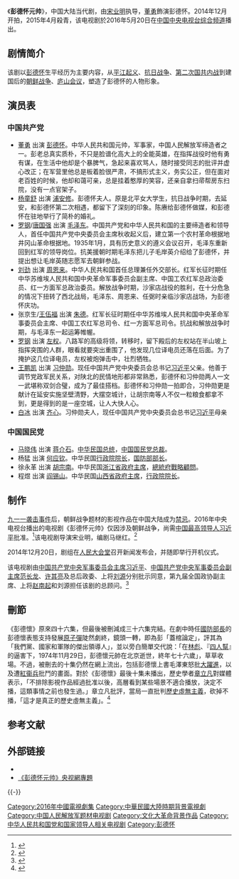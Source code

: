 {{Otheruses|subject=2016年中國大陸电视剧《彭德怀元帅》|other=其他同名条目|彭德怀}}
{{电视节目信息框
| 名称     = 彭德怀元帅
| 别名     = 
| 英文名称 = <!-- ''{{lang|en|Marshal Peng Dehuai}}''  -->
| 图片     = 彭德怀元帅海报.jpg
| 图说     = 海报
| 分类     = 传记、军旅、历史
| 原创者   = 
| 导演     = [[宋业明|宋业明]]
| 监制     = 彭健明、冯毅
| 出品人   = 聂辰席
| 编剧     = 马继红、高军、徐江
| 制作人   = 
| 制作年份 = 2015
| 摄影     = 
| 演出     = [[董勇|董勇]]、[[杨童舒|杨童舒]]、[[唐国强|唐国强]]、<br>[[罗钢|罗钢]]、[[刘劲|刘劲]]、[[王伍福|王伍福]]
| 配音     =
| 旁白     = 白马
| 主题曲   = [[汤非|汤非]]《大英雄》
| 片尾曲   = 
| 插曲     = 雷佳《山茶花》
| 地区     = {{CHNML}}
| 语言     = 普通话
| 集数     = 36集
| 每集长   = 45分钟
| 制作公司 = [[福建省广播影视集团|福建省广播影视集团]]<br>世纪长龙影视有限公司<br>上影集团有限公司<br>[[湖南广播电视台|湖南广播电视台]]
| 首播地区 = {{CHNML}}
| 电视网   = [[中国中央电视台综合频道|中国中央电视台综合频道]]
| 开始     = {{start date|2016|05|20}}
| 结束     = {{end date|2016|06|16}}
| 先于     = 
| 后于     = 
| 相关剧集 = 
| 官方网站 = 
}}
《'''彭德怀元帅'''》，中国大陆当代剧，由[[宋业明|宋业明]]执导，[[董勇|董勇]]飾演彭德怀。2014年12月开拍，2015年4月殺青，该电视剧於2016年5月20日在[[中国中央电视台综合频道|中国中央电视台综合频道]]播出。

==剧情简介==
该剧以[[彭德怀|彭德怀]]生平经历为主要内容，从[[平江起义|平江起义]]、[[抗日战争|抗日战争]]、[[第二次国共内战|第二次国共内战]]到建国后的[[朝鲜战争|朝鲜战争]]、[[庐山会议_(1959年)|庐山会议]]，塑造了彭德怀的人物形象。

== 演员表 ==

=== 中国共产党 ===
*[[董勇|董勇]] 出演 [[彭德怀|彭德怀]]。中华人民共和国元帅，军事家，中国人民解放军缔造者之一。彭老总真实质朴，不只是脸谱化高大上的全能英雄，在指挥战役时他有勇有谋，在生活中他却是个暴脾气，急起来喜欢骂人，随时接受同志的批评并虚心改正；在军营里他总是板着脸很严肃，不搞形式主义，务实公正，但在面对老百姓的时候，他却和蔼可亲，总是挂着憨厚的笑容，还亲自拿扫帚帮房东扫院，没有一点官架子。
*[[杨童舒|杨童舒]] 出演 [[浦安修|浦安修]]。彭德怀夫人。原是北平女大学生，抗日战争时期，去延安，和彭德怀第二次相遇，都留下了深刻的印象。陈赓给彭德怀做媒，和彭德怀在驻地举行了简朴的婚礼。
*[[罗钢|罗钢]]/[[唐国强|唐国强]] 出演 [[毛泽东|毛泽东]]。中国共产党和中华人民共和国的主要缔造者和领导人，首任中国共产党中央委员会主席秋收起义后，建立第一个农村革命根据地井冈山革命根据地。1935年1月，具有历史意义的遵义会议召开，毛泽东重新回到红军的领导岗位。抗美援朝时期毛泽东把儿子毛岸英介绍给了彭德怀，并提出想让毛岸英随志愿军去朝鲜参战。
*[[刘劲|刘劲]] 出演 [[周恩来|周恩来]]。中华人民共和国首任总理兼任外交部长。红军长征时期任中华苏维埃人民共和国中央革命军事委员会副主席、中国工农红军总政治委员、红一方面军总政治委员。解放战争时期，沙家店战役的胜利，在十分危急的情况下扭转了西北战局，毛泽东、周恩来、任弼时亲临沙家店战场，为彭德怀庆功。
*张京生/[[王伍福|王伍福]] 出演 [[朱德|朱德]]。红军长征时期任中华苏维埃人民共和国中央革命军事委员会主席、中国工农红军总司令、红一方面军总司令。抗战和解放战争时期，与毛泽东一起运筹帷幄。
*[[罗钢|罗钢]] 出演 [[左权|左权]]。八路军的高级将领，转移时，留下殿后的左权站在半山坡上指挥突围的人群，眼看就要突出重围了，他发现几位译电员还落在后面。为了掩护这几位译电员，左权被炮弹击中，壮烈牺牲。
*[[王鹏凯|王鹏凯]] 出演 [[习仲勋|习仲勋]]。现任中国共产党中央委员会总书记[[习近平|习近平]]父亲。他善于调节党政军民关系，对陕北的民情地形都非常熟悉，彭德怀和习仲勋两人一文一武堪称双剑合璧，成为了最佳搭档。彭德怀和习仲勋一拍即合，习仲勋更是献计在延安实施坚壁清野，大摆空城计，让胡宗南等人不仅一粒粮食都拿不到，更是得到的是一座空城，让人大快人心。
*[[白冰_(演员)|白冰]] 出演 [[齐心|齐心]]。习仲勋夫人，现任中国共产党中央委员会总书记[[习近平|习近平]]母亲

=== 中国国民党 ===
*[[马晓伟_(演员)|马晓伟]] 出演 [[蔣中正|蒋介石]]。[[中華民國|中华民国]][[中华民国总统|总统]]，[[中国国民党|中国国民党]][[中國國民黨總裁|总裁]]。
*杨猛 出演 [[何應欽|何应钦]]。中华民国[[行政院院長|行政院院长]]，[[中華民國國防部部长|国防部部长]]。
*徐永革 出演 [[胡宗南|胡宗南]]。中华民国[[浙江行政长官列表|浙江省政府主席]]，[[中華民國總統府戰略顧問|總統府戰略顧問]]。
*程煜 出演 [[阎锡山|阎锡山]]。中华民国[[山西行政长官列表|山西省政府主席]]，[[行政院院長|行政院院长]]。

==制作==
[[九一一袭击事件|九一一袭击事件]]后，朝鲜战争题材的影视作品在中国大陆成为[[禁忌|禁忌]]。2016年中央电视台播出的电视剧《彭德怀元帅》仅因涉及朝鲜战争，尚需[[中華人民共和國最高領導人|中国最高领导人]][[习近平|习近平]]批准。<ref name="a1">{{cite web |url=http://news.takungpao.com/mainland/focus/2016-06/3328399.html |title=首部抗美援朝电视剧《三八线》解禁播出 |accessdate=2016-06-07 |date=2016-06-02 |work=大公网 |archive-date=2017-07-15 |archive-url=https://web.archive.org/web/20170715125355/http://news.takungpao.com/mainland/focus/2016-06/3328399.html |dead-url=no}}</ref>该电视剧导演宋业明，编剧马继红。<ref>{{cite news|author= |url= http://www.huaxia.com/thjq/jswy/2014/12/4204798.html|title=电视剧《彭德怀元帅》开机 马继红担任编剧|newspaper=华夏经纬网|date=2014-12-23|accessdate=2014-12-27|archive-date= 2019-08-22|archive-url= https://web.archive.org/web/20190822150323/http://www.huaxia.com/thjq/jswy/2014/12/4204798.html|dead-url=no}}</ref>

2014年12月20日，剧组在[[人民大会堂|人民大会堂]]召开新闻发布会，并随即举行开机仪式。

该电视剧由[[中国共产党中央军事委员会主席|中国共产党中央军事委员会主席]][[习近平|习近平]]、[[中国共产党中央军事委员会副主席|中国共产党中央军事委员会副主席]][[范长龙|范长龙]]、[[许其亮|许其亮]]及总后政委、上将[[刘源|刘源]]分别批示同意，第九届全国政协副主席、上将[[赵南起|赵南起]]和刘源担任该剧的总顾问。<ref name="fish">{{cite news |author= |url=http://military.people.com.cn/n/2014/1216/c1011-26215305.html |title=领导批示同意拍摄《彭德怀元帅》 刘源等任总顾问 |newspaper=人民网 |date=2014-12-16 |accessdate=2014-12-27 |archive-date=2020-02-21 |archive-url=https://web.archive.org/web/20200221210156/http://military.people.com.cn/n/2014/1216/c1011-26215305.html |dead-url=no }}</ref>

==刪節==
《彭德懷》原來四十六集，但最後被刪減成三十六集完結。在劇中時任[[中華人民共和國國防部長|國防部長]]的彭德懷表態支持發展[[原子彈|原子彈]]陡然劇終，鏡頭一轉，即為彭「蓋棺論定」，評其為「我們黨、國家和軍隊的傑出領導人」，並以旁白簡單交代說：「在[[林彪|林彪]]、『[[四人幫|四人幫]]』的逼害下，1974年11月29日，彭德懷元帥在北京逝世，終年七十六歲」，草草收場。不過，被刪去的十集仍然在網上流出，包括彭德懷上書毛澤東怒批[[大躍進|大躍進]]，以及遭[[紅衞兵|紅衞兵]]批鬥的畫面。對於《彭德懷》最後十集未播出，歷史學者[[章立凡|章立凡]]對媒體表示，「不排除影視作品經過批准以後，高層看到某些場景不適合播放，決定不播，這類事情之前也發生過。」章立凡批評，當局一直批判[[歷史虛無主義|歷史虛無主義]]，砍掉不播，「這才是真正的歷史虛無主義」。<ref>{{cite news |author=星島日報報道 |url=http://std.stheadline.com/daily/news-content.php?id=974649&target=2 |title=《彭德懷》腰斬10集 廬山會議文革盡刪 |newspaper=星島日報 |accessdate=2016-06-21 |date=2016-06-21 |archive-date=2017-08-19 |archive-url=https://web.archive.org/web/20170819145954/http://std.stheadline.com/daily/news-content.php?id=974649&target=2 |dead-url=no }}</ref>

==参考文献==
{{reflist}}

== 外部链接 ==
* {{Sinaweibo|pengdehuaiyuanshuai}}
* [https://web.archive.org/web/20160612194003/http://dianshiju.cctv.com/special/pdhys/shouye/ 《彭德怀元帅》央视網專題]

{{-}}
{{央视一套电视剧}}
{{湖南卫视电视剧}}
{{东方卫视电视剧}}
{{DEFAULTSORT:Peng彭德怀}}
[[Category:2016年中國電視劇集|Category:2016年中國電視劇集]]
[[Category:中華民國大陸時期背景電視劇|Category:中華民國大陸時期背景電視劇]]
[[Category:中国人民解放军题材电视剧|Category:中国人民解放军题材电视剧]]
[[Category:文化大革命背景作品|Category:文化大革命背景作品]]
[[Category:中华人民共和国党和国家领导人相关电视剧|Category:中华人民共和国党和国家领导人相关电视剧]]
[[Category:彭德怀|Category:彭德怀]]